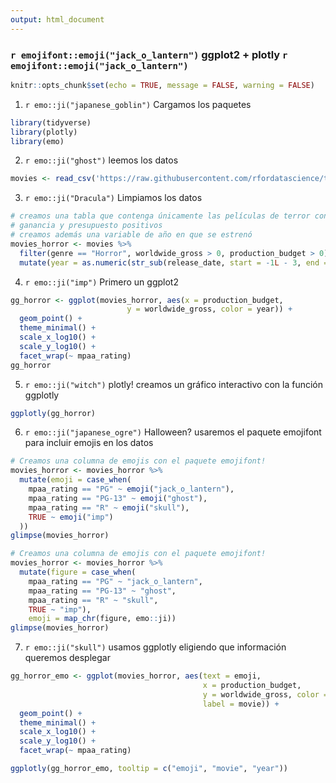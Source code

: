 ```yaml
---
output: html_document
---
```


### `r emojifont::emoji("jack_o_lantern")` ggplot2 + plotly `r emojifont::emoji("jack_o_lantern")`

```r
knitr::opts_chunk$set(echo = TRUE, message = FALSE, warning = FALSE)
```

1. `r emo::ji("japanese_goblin")` Cargamos los paquetes

```r
library(tidyverse)
library(plotly)
library(emo)
```

2. `r emo::ji("ghost")` leemos los datos

```r
movies <- read_csv('https://raw.githubusercontent.com/rfordatascience/tidytuesday/master/data/2018/2018-10-23/movie_profit.csv')
```

3. `r emo::ji("Dracula")` Limpiamos los datos

```r
# creamos una tabla que contenga únicamente las películas de terror con
# ganancia y presupuesto positivos
# creamos además una variable de año en que se estrenó
movies_horror <- movies %>%
  filter(genre == "Horror", worldwide_gross > 0, production_budget > 0) %>%
  mutate(year = as.numeric(str_sub(release_date, start = -1L - 3, end = -1L)))
```


4. `r emo::ji("imp")` Primero un ggplot2

```r
gg_horror <- ggplot(movies_horror, aes(x = production_budget,
                          y = worldwide_gross, color = year)) +
  geom_point() +
  theme_minimal() +
  scale_x_log10() +
  scale_y_log10() +
  facet_wrap(~ mpaa_rating)
gg_horror
```

5. `r emo::ji("witch")` plotly! creamos un gráfico interactivo con la función ggplotly

```r
ggplotly(gg_horror)
```

6. `r emo::ji("japanese_ogre")` Halloween? usaremos el paquete emojifont para incluir emojis en los datos

```r
# Creamos una columna de emojis con el paquete emojifont!
movies_horror <- movies_horror %>% 
  mutate(emoji = case_when(
    mpaa_rating == "PG" ~ emoji("jack_o_lantern"),
    mpaa_rating == "PG-13" ~ emoji("ghost"),
    mpaa_rating == "R" ~ emoji("skull"),
    TRUE ~ emoji("imp")
  ))
glimpse(movies_horror)
```

```r
# Creamos una columna de emojis con el paquete emojifont!
movies_horror <- movies_horror %>% 
  mutate(figure = case_when(
    mpaa_rating == "PG" ~ "jack_o_lantern",
    mpaa_rating == "PG-13" ~ "ghost",
    mpaa_rating == "R" ~ "skull",
    TRUE ~ "imp"),
    emoji = map_chr(figure, emo::ji))
glimpse(movies_horror)
```

7. `r emo::ji("skull")` usamos ggplotly eligiendo que información queremos desplegar

```r
gg_horror_emo <- ggplot(movies_horror, aes(text = emoji, 
                                           x = production_budget, 
                                           y = worldwide_gross, color = year, 
                                           label = movie)) +
  geom_point() +
  theme_minimal() +
  scale_x_log10() +
  scale_y_log10() +
  facet_wrap(~ mpaa_rating)

ggplotly(gg_horror_emo, tooltip = c("emoji", "movie", "year"))
```



